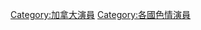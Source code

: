 {{Commons cat|Porn actors from Canada}}

[[Category:加拿大演員|Category:加拿大演員]]
[[Category:各國色情演員|Category:各國色情演員]]
